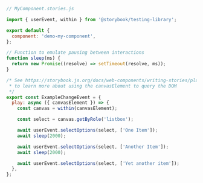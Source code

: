 ```js
// MyComponent.stories.js

import { userEvent, within } from '@storybook/testing-library';

export default {
  component: 'demo-my-component',
};

// Function to emulate pausing between interactions
function sleep(ms) {
  return new Promise((resolve) => setTimeout(resolve, ms));
}

/* See https://storybook.js.org/docs/web-components/writing-stories/play-function#working-with-the-canvas
 * to learn more about using the canvasElement to query the DOM
 */
export const ExampleChangeEvent = {
  play: async ({ canvasElement }) => {
    const canvas = within(canvasElement);

    const select = canvas.getByRole('listbox');

    await userEvent.selectOptions(select, ['One Item']);
    await sleep(2000);

    await userEvent.selectOptions(select, ['Another Item']);
    await sleep(2000);

    await userEvent.selectOptions(select, ['Yet another item']);
  },
};
```
